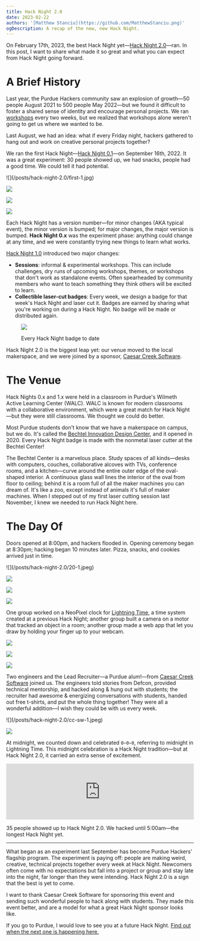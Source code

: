 ```yaml
---
title: Hack Night 2.0
date: 2023-02-22
authors: '[Matthew Stanciu](https://github.com/MatthewStanciu.png)'
ogDescription: A recap of the new, new Hack Night.
---
```


On February 17th, 2023, the best Hack Night yet—[Hack Night 2.0](https://events.purduehackers.com/hack-night-20)—ran. In this post, I want to share what made it so great and what you can expect from Hack Night going forward.

# A Brief History

Last year, the Purdue Hackers community saw an explosion of growth—50 people August 2021 to 500 people May 2022—but we found it difficult to foster a shared sense of identity and encourage personal projects. We ran [workshops](https://events.purduehackers.com/sound-galaxy) every two weeks, but we realized that workshops alone weren't going to get us where we wanted to be.

Last August, we had an idea: what if every Friday night, hackers gathered to hang out and work on creative personal projects together?

We ran the first Hack Night—[Hack Night 0.1](https://events.purduehackers.com/hack-night-01)—on September 16th, 2022. It was a great experiment: 30 people showed up, we had snacks, people had a good time. We could tell it had potential.

<div className="grid grid-cols-2 gap-2">
  ![](/posts/hack-night-2.0/first-1.jpg)

![](/posts/hack-night-2.0/first-2.jpg)

![](/posts/hack-night-2.0/first-3.jpg)

![](/posts/hack-night-2.0/first-4.jpg)

</div>

Each Hack Night has a version number—for minor changes (AKA typical event), the minor version is bumped; for major changes, the major version is bumped. **Hack Night 0.x** was the experiment phase: anything could change at any time, and we were constantly trying new things to learn what works.

[Hack Night 1.0](https://blog.purduehackers.com/posts/hack-night-1point0) introduced two major changes:

- **Sessions**: informal & experimental workshops. This can include challenges, dry runs of upcoming workshops, themes, or workshops that don't work as standalone events. Often spearheaded by community members who want to teach something they think others will be excited to learn.
- **Collectible laser-cut badges**: Every week, we design a badge for that week's Hack Night and laser cut it. Badges are earned by sharing what you're working on during a Hack Night. No badge will be made or distributed again.

<figure className="text-sm text-center font-main mx-auto">

![](/posts/hack-night-2.0/badges.jpg)

<figcaption>Every Hack Night badge to date</figcaption>
</figure>

Hack Night 2.0 is the biggest leap yet: our venue moved to the local makerspace, and we were joined by a sponsor, [Caesar Creek Software](https://cc-sw.com).

# The Venue

Hack Nights 0.x and 1.x were held in a classroom in Purdue's Wilmeth Active Learning Center (WALC). WALC is known for modern classrooms with a collaborative environment, which were a great match for Hack Night—but they were still classrooms. We thought we could do better.

Most Purdue students don't know that we have a makerspace on campus, but we do. It's called the [Bechtel Innovation Design Center](https://www.purdue.edu/bidc/), and it opened in 2020. Every Hack Night badge is made with the nonmetal laser cutter at the Bechtel Center!

The Bechtel Center is a marvelous place. Study spaces of all kinds—desks with computers, couches, collaborative alcoves with TVs, conference rooms, and a kitchen—curve around the entire outer edge of the oval-shaped interior. A continuous glass wall lines the interior of the oval from floor to ceiling; behind it is a room full of all the maker machines you can dream of. It's like a zoo, except instead of animals it's full of maker machines. When I stepped out of my first laser cutting session last November, I knew we needed to run Hack Night here.

# The Day Of

Doors opened at 8:00pm, and hackers flooded in. Opening ceremony began at 8:30pm; hacking began 10 minutes later. Pizza, snacks, and cookies arrived just in time.

<div className="grid grid-cols-2 gap-2">
  ![](/posts/hack-night-2.0/20-1.jpeg)

![](/posts/hack-night-2.0/20-2.jpeg)

![](/posts/hack-night-2.0/20-3.jpeg)

![](/posts/hack-night-2.0/3-grid-1.jpeg)

</div>

One group worked on a NeoPixel clock for [Lightning Time](https://blog.purduehackers.com/posts/lightning-time), a time system created at a previous Hack Night; another group built a camera on a motor that tracked an object in a room; another group made a web app that let you draw by holding your finger up to your webcam.

<div className="grid grid-rows-2 grid-cols-2 gap-2 mx-auto">

<div className="row-span-2">

![](/posts/hack-night-2.0/lightning-clock.jpeg)

</div>

![](/posts/hack-night-2.0/20-4.jpeg)

![](/posts/hack-night-2.0/3-grid-2.jpeg)

</div>

Two engineers and the Lead Recruiter—a Purdue alum!—from [Caesar Creek Software](https://cc-sw.com) joined us. The engineers told stories from Defcon, provided technical mentorship, and hacked along & hung out with students; the recruiter had awesome & energizing conversations with students, handed out free t-shirts, and put the whole thing together! They were all a wonderful addition—I wish they could be with us every week.

<div className="grid grid-cols-2 gap-2">
  ![](/posts/hack-night-2.0/cc-sw-1.jpeg)

![](/posts/hack-night-2.0/cc-sw-2.jpeg)

</div>

At midnight, we counted down and celebrated `0~0~0`, referring to midnight in Lightning Time. This midnight celebration is a Hack Night tradition—but at Hack Night 2.0, it carried an extra sense of excitement.

<iframe
  className="rounded-lg mx-auto h-64 sm:h-96"
  frameborder="0"
  allowfullscreen="1"
  allow="accelerometer; autoplay"
  title="Celebrating 0~0~0 at Hack Night 2.0 | Purdue Hackers"
  width="100%"
  src="https://www.youtube.com/embed/iOTNc4vM3T0"
></iframe>

35 people showed up to Hack Night 2.0. We hacked until 5:00am—the longest Hack Night yet.

---

What began as an experiment last September has become Purdue Hackers' flagship program. The experiment is paying off: people are making weird, creative, technical projects together every week at Hack Night. Newcomers often come with no expectations but fall into a project or group and stay late into the night, far longer than they were intending. Hack Night 2.0 is a sign that the best is yet to come.

I want to thank Caesar Creek Software for sponsoring this event and sending such wonderful people to hack along with students. They made this event better, and are a model for what a great Hack Night sponsor looks like.

If you go to Purdue, I would love to see you at a future Hack Night. [Find out when the next one is happening here.](https://events.purduehackers.com)
